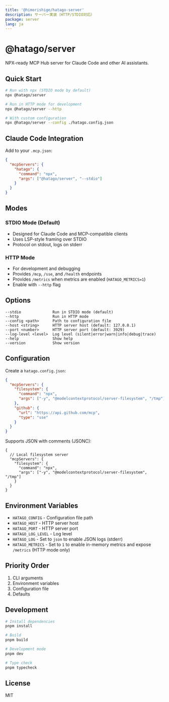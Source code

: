 ```yaml
---
title: '@himorishige/hatago-server'
description: サーバー実装（HTTP/STDIO対応）
package: server
lang: ja
---
```


# @hatago/server

NPX-ready MCP Hub server for Claude Code and other AI assistants.

## Quick Start

```bash
# Run with npx (STDIO mode by default)
npx @hatago/server

# Run in HTTP mode for development
npx @hatago/server --http

# With custom configuration
npx @hatago/server --config ./hatago.config.json
```

## Claude Code Integration

Add to your `.mcp.json`:

```json
{
  "mcpServers": {
    "hatago": {
      "command": "npx",
      "args": ["@hatago/server", "--stdio"]
    }
  }
}
```

## Modes

### STDIO Mode (Default)

- Designed for Claude Code and MCP-compatible clients
- Uses LSP-style framing over STDIO
- Protocol on stdout, logs on stderr

### HTTP Mode

- For development and debugging
- Provides `/mcp`, `/sse`, and `/health` endpoints
- Provides `/metrics` when metrics are enabled (`HATAGO_METRICS=1`)
- Enable with `--http` flag

## Options

```
--stdio              Run in STDIO mode (default)
--http               Run in HTTP mode
--config <path>      Path to configuration file
--host <string>      HTTP server host (default: 127.0.0.1)
--port <number>      HTTP server port (default: 3929)
--log-level <level>  Log level (silent|error|warn|info|debug|trace)
--help               Show help
--version            Show version
```

## Configuration

Create a `hatago.config.json`:

```json
{
  "mcpServers": {
    "filesystem": {
      "command": "npx",
      "args": ["-y", "@modelcontextprotocol/server-filesystem", "/tmp"]
    },
    "github": {
      "url": "https://api.github.com/mcp",
      "type": "sse"
    }
  }
}
```

Supports JSON with comments (JSONC):

```jsonc
{
  // Local filesystem server
  "mcpServers": {
    "filesystem": {
      "command": "npx",
      "args": ["-y", "@modelcontextprotocol/server-filesystem", "/tmp"]
    }
  }
}
```

## Environment Variables

- `HATAGO_CONFIG` - Configuration file path
- `HATAGO_HOST` - HTTP server host
- `HATAGO_PORT` - HTTP server port
- `HATAGO_LOG_LEVEL` - Log level
- `HATAGO_LOG` - Set to `json` to enable JSON logs (stderr)
- `HATAGO_METRICS` - Set to `1` to enable in-memory metrics and expose `/metrics` (HTTP mode only)

## Priority Order

1. CLI arguments
2. Environment variables
3. Configuration file
4. Defaults

## Development

```bash
# Install dependencies
pnpm install

# Build
pnpm build

# Development mode
pnpm dev

# Type check
pnpm typecheck
```

## License

MIT
